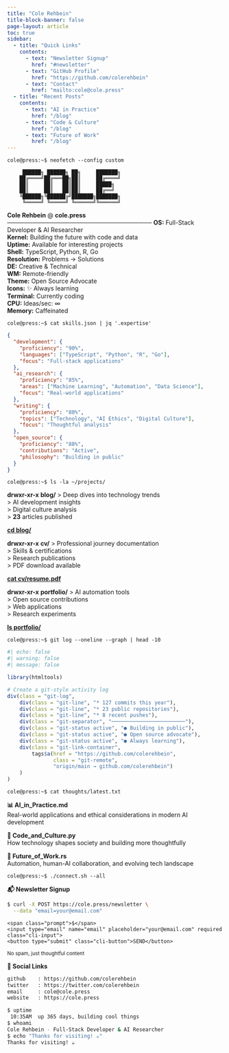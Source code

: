 ```yaml
---
title: "Cole Rehbein"
title-block-banner: false
page-layout: article
toc: true
sidebar:
  - title: "Quick Links"
    contents:
      - text: "Newsletter Signup"
        href: "#newsletter"
      - text: "GitHub Profile"
        href: "https://github.com/colerehbein"
      - text: "Contact"
        href: "mailto:cole@cole.press"
  - title: "Recent Posts"
    contents:
      - text: "AI in Practice"
        href: "/blog"
      - text: "Code & Culture" 
        href: "/blog"
      - text: "Future of Work"
        href: "/blog"
---
```


::: cli-header
```         
cole@press:~$ neofetch --config custom
```
:::

::::: neofetch-style
::: ascii-art
```         
     ██████╗ ██████╗ ██╗     ███████╗
    ██╔════╝██╔═══██╗██║     ██╔════╝
    ██║     ██║   ██║██║     █████╗  
    ██║     ██║   ██║██║     ██╔══╝  
    ╚██████╗╚██████╔╝███████╗███████╗
     ╚═════╝ ╚═════╝ ╚══════╝╚══════╝
```
:::

::: system-info
**Cole Rehbein** \@ **cole.press** **──────────────────────────────────** **OS:** Full-Stack Developer & AI Researcher\
**Kernel:** Building the future with code and data\
**Uptime:** Available for interesting projects\
**Shell:** TypeScript, Python, R, Go\
**Resolution:** Problems → Solutions\
**DE:** Creative & Technical\
**WM:** Remote-friendly\
**Theme:** Open Source Advocate\
**Icons:** ✨ Always learning\
**Terminal:** Currently coding\
**CPU:** Ideas/sec: ∞\
**Memory:** Caffeinated
:::
:::::

::: {.cli-prompt}
`cole@press:~$ cat skills.json | jq '.expertise'`
:::

::: skills-json
``` json
{
  "development": {
    "proficiency": "90%",
    "languages": ["TypeScript", "Python", "R", "Go"],
    "focus": "Full-stack applications"
  },
  "ai_research": {
    "proficiency": "85%", 
    "areas": ["Machine Learning", "Automation", "Data Science"],
    "focus": "Real-world applications"
  },
  "writing": {
    "proficiency": "80%",
    "topics": ["Technology", "AI Ethics", "Digital Culture"], 
    "focus": "Thoughtful analysis"
  },
  "open_source": {
    "proficiency": "88%",
    "contributions": "Active",
    "philosophy": "Building in public"
  }
}
```
:::

::: {.cli-prompt}
`cole@press:~$ ls -la ~/projects/`
:::

::::::: project-listing
:::::: project-grid
::: {.project-item .blog}
**drwxr-xr-x** **blog/** \> Deep dives into technology trends\
\> AI development insights\
\> Digital culture analysis\
\> **23** articles published

[**cd blog/**](/blog){.project-link}
:::

::: {.project-item .cv}
**drwxr-xr-x** **cv/** \> Professional journey documentation\
\> Skills & certifications\
\> Research publications\
\> PDF download available

[**cat cv/resume.pdf**](/cv){.project-link}
:::

::: {.project-item .portfolio}
**drwxr-xr-x** **portfolio/** \> AI automation tools\
\> Open source contributions\
\> Web applications\
\> Research experiments

[**ls portfolio/**](/projects){.project-link}
:::
::::::
:::::::

::: {.cli-prompt}
`cole@press:~$ git log --oneline --graph | head -10`
:::

::: git-activity
```r
#| echo: false
#| warning: false
#| message: false

library(htmltools)

# Create a git-style activity log
div(class = "git-log",
    div(class = "git-line", "* 127 commits this year"),
    div(class = "git-line", "* 23 public repositories"), 
    div(class = "git-line", "* 8 recent pushes"),
    div(class = "git-separator", "────────────────────────"),
    div(class = "git-status active", "● Building in public"),
    div(class = "git-status active", "● Open source advocate"),
    div(class = "git-status active", "● Always learning"),
    div(class = "git-link-container",
        tags$a(href = "https://github.com/colerehbein", 
               class = "git-remote", 
               "origin/main → github.com/colerehbein")
    )
)
```
:::

::: {.cli-prompt}
`cole@press:~$ cat thoughts/latest.txt`
:::

:::::: thoughts-section
::: {.thought-item .ai}
**📊 AI_in_Practice.md**\
Real-world applications and ethical considerations in modern AI development
:::

::: {.thought-item .code}
**🔧 Code_and_Culture.py**\
How technology shapes society and building more thoughtfully
:::

::: {.thought-item .future}
**🚀 Future_of_Work.rs**\
Automation, human-AI collaboration, and evolving tech landscape
:::
::::::

::: {.cli-prompt}
`cole@press:~$ ./connect.sh --all`
:::

::::::: connect-section
::::: newsletter-box
**📬 Newsletter Signup**

``` bash
$ curl -X POST https://cole.press/newsletter \
  --data "email=your@email.com"
```

:::: newsletter-form
<form action="#" method="post" onsubmit="return false;">

::: cli-input-group
```         
<span class="prompt">$</span>
<input type="email" name="email" placeholder="your@email.com" required class="cli-input">
<button type="submit" class="cli-button">SEND</button>
```
:::

<small class="cli-note">No spam, just thoughtful content</small>

</form>
::::
:::::

::: social-links
**🔗 Social Links**

``` bash
github    : https://github.com/colerehbein
twitter   : https://twitter.com/colerehbein  
email     : cole@cole.press
website   : https://cole.press
```
:::
:::::::

::: {.cli-footer}
```bash
$ uptime
 10:35AM  up 365 days, building cool things
$ whoami
Cole Rehbein - Full-Stack Developer & AI Researcher
$ echo "Thanks for visiting! ☕"
Thanks for visiting! ☕
```
:::

```{=html}
<script>
document.addEventListener('DOMContentLoaded', function() {
    // Subtle typewriter effect only on prompts
    const prompts = document.querySelectorAll('.cli-prompt code');
    prompts.forEach((prompt, index) => {
        // Only apply to first few prompts, with delay
        if (index < 3) {
            const text = prompt.textContent;
            prompt.textContent = '';
            
            setTimeout(() => {
                let i = 0;
                function type() {
                    if (i < text.length) {
                        prompt.textContent += text.charAt(i);
                        i++;
                        setTimeout(type, 50); // Faster typing
                    }
                }
                type();
            }, index * 1000);
        }
    });
    
    // Enhanced hover effects
    const interactiveElements = document.querySelectorAll('.project-item, .thought-item, .newsletter-box');
    interactiveElements.forEach(el => {
        el.addEventListener('mouseenter', function() {
            this.style.transform = 'translateY(-2px)';
            this.style.boxShadow = '0 8px 25px rgba(0,0,0,0.15)';
        });
        el.addEventListener('mouseleave', function() {
            this.style.transform = 'translateY(0)';
            this.style.boxShadow = '';
        });
    });
    
    // Newsletter form functionality
    const newsletterForm = document.querySelector('.newsletter-form form');
    if (newsletterForm) {
        newsletterForm.addEventListener('submit', function(e) {
            e.preventDefault();
            const button = this.querySelector('.cli-button');
            const input = this.querySelector('.cli-input');
            
            button.textContent = 'SENDING...';
            button.style.background = '#f59e0b';
            
            setTimeout(() => {
                button.textContent = '✓ SENT';
                button.style.background = '#22c55e';
                input.value = 'Thank you for subscribing!';
                input.disabled = true;
            }, 1500);
            
            setTimeout(() => {
                button.textContent = 'SEND';
                button.style.background = '';
                input.value = '';
                input.disabled = false;
                input.placeholder = 'your@email.com';
            }, 4000);
        });
    }
});
</script>
```